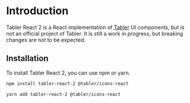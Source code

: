 # Introduction

Tabler React 2 is a React implementation of [Tabler](https://tabler.io) UI components, but is not an official project of Tabler. It is still a work in progress, but breaking changes are not to be expected.

## Installation

To install Tabler React 2, you can use npm or yarn.

```bash
npm install tabler-react-2 @tabler/icons-react
```

```bash
yarn add tabler-react-2 @tabler/icons-react
```
